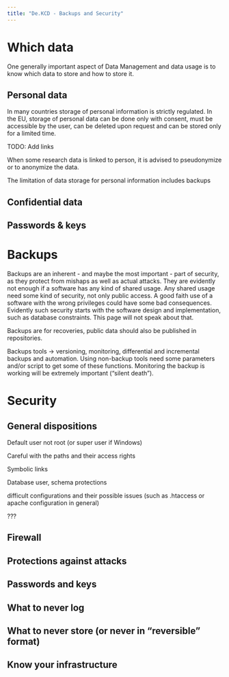 ```yaml
---
title: "De.KCD - Backups and Security"
---
```


# Which data

One generally important aspect of Data Management and data usage is to know which data to store and how to store it. 

## Personal data

In many countries storage of personal information is strictly regulated. In the EU, storage of personal data can be done only with consent, must be accessible by the user, can be deleted upon request and can be stored only for a limited time.

TODO: Add links

When some research data is linked to person, it is advised to pseudonymize or to anonymize the data.

::: {.callout-important}
The limitation of data storage for personal information includes backups
:::

## Confidential data

## Passwords & keys

# Backups

Backups are an inherent - and maybe the most important - part of security, as they protect from mishaps as well as actual attacks. They are evidently not enough if a software has any kind of shared usage.
Any shared usage need some kind of security, not only public access. A good faith use of a software with the wrong privileges could have some bad consequences. Evidently such security starts with the software design and implementation, such as database constraints. This page will not speak about that.

::: {.callout-note}
Backups are for recoveries, public data should also be published in repositories.
:::

Backups tools -> versioning, monitoring, differential and incremental backups and automation. Using non-backup tools need some parameters and/or script to get some of these functions. Monitoring the backup is working will be extremely important ("silent death").

# Security

## General dispositions

Default user not root (or super user if Windows)

Careful with the paths and their access rights

Symbolic links

Database user, schema protections

difficult configurations and their possible issues (such as .htaccess or apache configuration in general)

???

## Firewall

## Protections against attacks

## Passwords and keys

## What to never log

## What to never store (or never in "reversible" format)

## Know your infrastructure